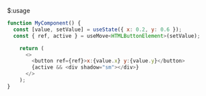 $:usage

```js showLineNumbers{number}
function MyComponent() {
  const [value, setValue] = useState({ x: 0.2, y: 0.6 });
  const { ref, active } = useMove<HTMLButtonElement>(setValue);

    return (
      <>
        <button ref={ref}>x:{value.x} y:{value.y}</button>
        {active && <div shadow="sm"></div>}
      </>
    );
}
```

